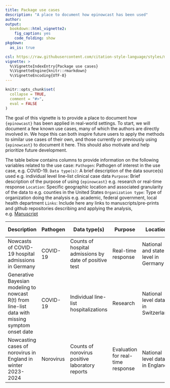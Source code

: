 ```yaml
---
title: Package use cases
description: "A place to document how epinowcast has been used"
author: 
output:
  bookdown::html_vignette2:
    fig_caption: yes
    code_folding: show
pkgdown:
  as_is: true

csl: https://raw.githubusercontent.com/citation-style-language/styles/master/apa-numeric-superscript-brackets.csl
vignette: >
  %\VignetteIndexEntry{Package use cases}
  %\VignetteEngine{knitr::rmarkdown}
  %\VignetteEncoding{UTF-8}
---
```


```r
knitr::opts_chunk$set(
  collapse = TRUE,
  comment = "#>",
  eval = FALSE
)
```

The goal of this vignette is to provide a place to document how `{epinowcast}` has been applied in real-world settings. To start, we will document a few known use cases, many of which the authors are directly involved in. We hope this can both inspire future users to apply the methods to similar use cases of their own, and those currently or previously using `{epinowcast}` to document it here. This should also motivate and help prioritize future development.

The table below contains columns to provide information on the following variables related to the use case:
`Pathogen`: Pathogen of interest in the use case, e.g. COVID-19.
`Data type(s)`: A brief description of the data source(s) used e.g. individual level line-list clinical case data
`Purpose`: Brief description of the purpose of using `{epinowcast}` e.g. research or real-time response
`Location`: Specific geographic location and associated granularity of the data to e.g. counties in the United States
`Organization type`: Type of organization doing the analysis e.g. academic, federal government, local health department
`Links`: Include here any links to manuscripts/pre-prints and github repositories describing and applying the analysis, e.g. [Manuscript](https://journals.plos.org/ploscompbiol/article?id=10.1371/journal.pcbi.1012021#sec014)


|   Description   | Pathogen | Data type(s)  | Purpose | Location | Organization type | Links
|-----|---|---|---|---|---|--|
| Nowcasts of COVID-19 hospital admissions in Germany | COVID-19 | Counts of hospital admissions by date of positive test | Real-time response | National and state-level in Germany | Academic  | [Pre-print](https://epiforecasts.io/eval-germany-sp-nowcasting/paper.pdf), [Github repo]( https://github.com/epiforecasts/eval-germany-sp-nowcasting/), [Report](https://epiforecasts.io/eval-germany-sp-nowcasting/real-time-method-comparison/) |
| Generative Bayesian modeling to nowcast R(t) from line-list data with missing symptom onset date | COVID-19 | Individual line-list hospitalizations | Research | National level data in Switzerland | Academic | [Manuscript]( https://journals.plos.org/ploscompbiol/article?id=10.1371/journal.pcbi.1012021#sec014), [Github repo](https://github.com/adrian-lison/generative-nowcasting)|
| Nowcasting cases of norovirus in England in winter 2023-2024 | Norovirus | Counts of norovirus positive laboratory reports | Evaluation for real-time response | National level data in England | Federal governemnt | [Pre-print](https://www.medrxiv.org/content/10.1101/2024.07.19.24310696v1) | 


